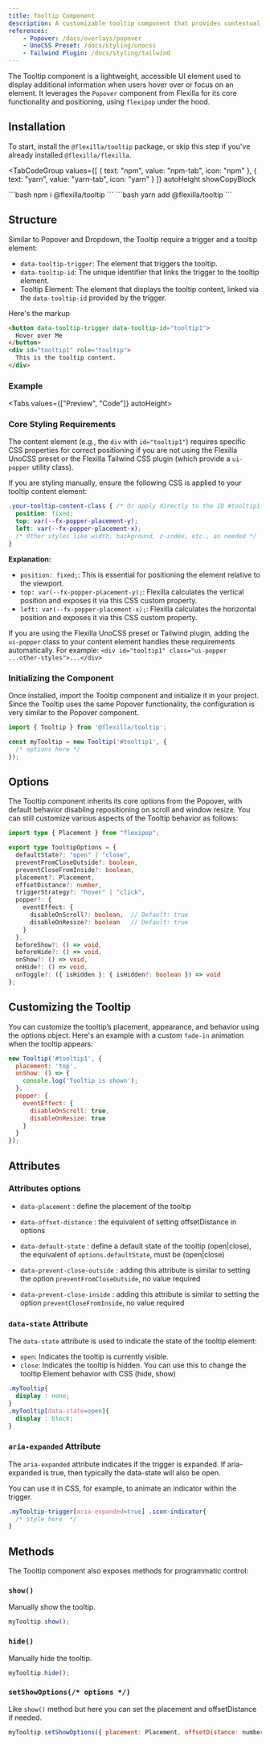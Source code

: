 ```yaml
---
title: Tooltip Component
description: A customizable tooltip component that provides contextual information when users hover or focus on an element.
references:
    - Popover: /docs/overlays/popover
    - UnoCSS Preset: /docs/styling/unocss
    - Tailwind Plugin: /docs/styling/tailwind
---
```



The Tooltip component is a lightweight, accessible UI element used to display additional information when users hover over or focus on an element. 
It leverages the `Popover` component from Flexilla for its core functionality and positioning, using `flexipop` under the hood.

## Installation

To start, install the `@flexilla/tooltip` package, or skip this step if you've already installed `@flexilla/flexilla`.

<TabCodeGroup
  values={[
    { text: "npm", value: "npm-tab", icon: "npm" },
    { text: "yarn", value: "yarn-tab", icon: "yarn" }
  ]}
  autoHeight
  showCopyBlock
>
  <TabPanel value="npm-tab" active={true}>
```bash
npm i @flexilla/tooltip
```
  </TabPanel>
  <TabPanel value="yarn-tab">
```bash
yarn add @flexilla/tooltip
```
  </TabPanel>
</TabCodeGroup>

## Structure

Similar to Popover and Dropdown, the Tooltip require a trigger and a tooltip element:

- `data-tooltip-trigger`: The element that triggers the tooltip.
- `data-tooltip-id`: The unique identifier that links the trigger to the tooltip element.
- Tooltip Element: The element that displays the tooltip content, linked via the `data-tooltip-id` provided by the trigger.

Here's the markup

```html
<button data-tooltip-trigger data-tooltip-id="tooltip1">
  Hover over Me
</button>
<div id="tooltip1" role="tooltip">
  This is the tooltip content.
</div>
```
### Example

<Tabs values={["Preview", "Code"]} autoHeight>
  <TabPanel value="Preview" active={true}>
  <DemoCompBoxInTab>
    <TooltipDefaults/>
  </DemoCompBoxInTab>
  </TabPanel>
  <TabPanel value="Code">
    <CodeLoader source="tooltipDefault"/>
  </TabPanel>
</Tabs>

### Core Styling Requirements

The content element (e.g., the `div` with `id="tooltip1"`) requires specific CSS properties for correct positioning if you are not using the Flexilla UnoCSS preset or the Flexilla Tailwind CSS plugin (which provide a `ui-popper` utility class).

If you are styling manually, ensure the following CSS is applied to your tooltip content element:

```css
.your-tooltip-content-class { /* Or apply directly to the ID #tooltip1 */
  position: fixed;
  top: var(--fx-popper-placement-y);
  left: var(--fx-popper-placement-x);
  /* Other styles like width, background, z-index, etc., as needed */
}
```

**Explanation:**
- `position: fixed;`: This is essential for positioning the element relative to the viewport.
- `top: var(--fx-popper-placement-y);`: Flexilla calculates the vertical position and exposes it via this CSS custom property.
- `left: var(--fx-popper-placement-x);`: Flexilla calculates the horizontal position and exposes it via this CSS custom property.

If you are using the Flexilla UnoCSS preset or Tailwind plugin, adding the `ui-popper` class to your content element handles these requirements automatically. For example:
`<div id="tooltip1" class="ui-popper ...other-styles">...</div>`

### Initializing the Component

Once installed, import the Tooltip component and initialize it in your project. Since the Tooltip uses the same Popover functionality, the configuration is very similar to the Popover component.

```js
import { Tooltip } from '@flexilla/tooltip';

const myTooltip = new Tooltip('#tooltip1', {
  /* options here */
});
```

## Options

The Tooltip component inherits its core options from the Popover, with default behavior disabling repositioning on scroll and window resize. You can still customize various aspects of the Tooltip behavior as follows:

```ts
import type { Placement } from "flexipop";

export type TooltipOptions = {
  defaultState?: "open" | "close",
  preventFromCloseOutside?: boolean,
  preventCloseFromInside?: boolean,
  placement?: Placement,
  offsetDistance?: number,
  triggerStrategy?: "hover" | "click",
  popper?: {
    eventEffect: {
      disableOnScroll?: boolean,  // Default: true
      disableOnResize?: boolean   // Default: true
    }
  },
  beforeShow?: () => void,
  beforeHide?: () => void,
  onShow?: () => void,
  onHide?: () => void,
  onToggle?: ({ isHidden }: { isHidden?: boolean }) => void
};
```

## Customizing the Tooltip

You can customize the tooltip’s placement, appearance, and behavior using the options object. Here's an example with a custom `fade-in` animation when the tooltip appears:

```js
new Tooltip('#tooltip1', {
  placement: 'top',
  onShow: () => {
    console.log('Tooltip is shown');
  },
  popper: {
    eventEffect: {
      disableOnScroll: true,
      disableOnResize: true
    }
  }
});
```

## Attributes

### Attributes options

- `data-placement` : define the placement of the tooltip

- `data-offset-distance` : the equivalent of setting offsetDistance in options

- `data-default-state` : define a default state of the tooltip (open|close), the equivalent of `options.defaultState`, must be (open|close)

- `data-prevent-close-outside` : adding this attribute is similar to setting the option `preventFromCloseOutside`, no value required

- `data-prevent-close-inside` : adding this attribute is similar to setting the option `preventCloseFromInside`, no value required


### `data-state` Attribute

The `data-state` attribute is used to indicate the state of the tooltip element:

- `open`: Indicates the tooltip is currently visible.
- `close`: Indicates the tooltip is hidden.
You can use this to change the tooltip Element behavior with CSS (hide, show)

```css
.myTooltip{
  display : none;
}
.myTooltip[data-state=open]{
  display : block;
}
```

### `aria-expanded` Attribute

The `aria-expanded` attribute indicates if the trigger is expanded. If aria-expanded is true, then typically the data-state will also be open.

You can use it in CSS, for example, to animate an indicator within the trigger.
```css
.myTooltip-trigger[aria-expanded=true] .icon-indicator{
  /* style here  */
}
```

## Methods

The Tooltip component also exposes methods for programmatic control:

### `show()`

Manually show the tooltip.

```js
myTooltip.show();
```

### `hide()`

Manually hide the tooltip.

```js
myTooltip.hide();
```

### `setShowOptions(/* options */)`

Like `show()` method but here you can set the placement and offsetDistance if needed.

```js
myTooltip.setShowOptions({ placement: Placement, offsetDistance: number })
```
